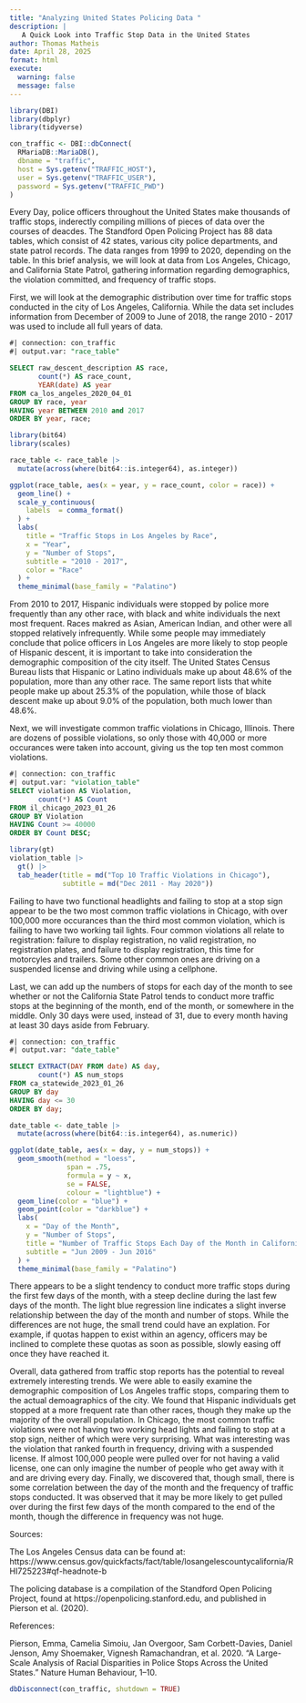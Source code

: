 ```yaml
---
title: "Analyzing United States Policing Data "
description: |
   A Quick Look into Traffic Stop Data in the United States
author: Thomas Matheis
date: April 28, 2025
format: html
execute:
  warning: false
  message: false
---
```


```r
library(DBI)
library(dbplyr)
library(tidyverse)

con_traffic <- DBI::dbConnect(
  RMariaDB::MariaDB(),
  dbname = "traffic",
  host = Sys.getenv("TRAFFIC_HOST"),
  user = Sys.getenv("TRAFFIC_USER"),
  password = Sys.getenv("TRAFFIC_PWD")
)
```

Every Day, police officers throughout the United States make thousands of traffic stops, inderectly compiling millions of pieces of data over the courses of deacdes. The Standford Open Policing Project has 88 data tables, which consist of 42 states, various city police departments, and state patrol records. The data ranges from 1999 to 2020, depending on the table. In this brief analysis, we will look at data from Los Angeles, Chicago, and California State Patrol, gathering information regarding demographics, the violation committed, and frequency of traffic stops.  

First, we will look at the demographic distribution over time for traffic stops conducted in the city of Los Angeles, California. While the data set includes information from December of 2009 to June of 2018, the range 2010 - 2017 was used to include all full years of data.  

```sql
#| connection: con_traffic
#| output.var: "race_table"

SELECT raw_descent_description AS race,
       count(*) AS race_count,
       YEAR(date) AS year
FROM ca_los_angeles_2020_04_01
GROUP BY race, year
HAVING year BETWEEN 2010 and 2017
ORDER BY year, race;
```

```r
library(bit64)
library(scales)

race_table <- race_table |>
  mutate(across(where(bit64::is.integer64), as.integer))

ggplot(race_table, aes(x = year, y = race_count, color = race)) +
  geom_line() +
  scale_y_continuous(
    labels  = comma_format()
  ) +
  labs(
    title = "Traffic Stops in Los Angeles by Race",
    x = "Year",
    y = "Number of Stops",
    subtitle = "2010 - 2017",
    color = "Race"
  ) +
  theme_minimal(base_family = "Palatino")
```
From 2010 to 2017, Hispanic individuals were stopped by police more frequently than any other race, with black and white individuals the next most frequent. Races makred as Asian, American Indian, and other were all stopped relatively infrequently. While some people may immediately conclude that police officers in Los Angeles are more likely to stop people of Hispanic descent, it is important to take into consideration the demographic composition of the city itself. The United States Census Bureau lists that Hispanic or Latino individuals make up about 48.6% of the population, more than any other race. The same report lists that white people make up about 25.3% of the population, while those of black descent make up about 9.0% of the population, both much lower than 48.6%.

Next, we will investigate common traffic violations in Chicago, Illinois. There are dozens of possible violations, so only those with 40,000 or more occurances were taken into account, giving us the top ten most common violations.  

```sql
#| connection: con_traffic
#| output.var: "violation_table"
SELECT violation AS Violation,
       count(*) AS Count
FROM il_chicago_2023_01_26
GROUP BY Violation
HAVING Count >= 40000
ORDER BY Count DESC;
```

```r
library(gt)
violation_table |>
  gt() |>
  tab_header(title = md("Top 10 Traffic Violations in Chicago"),
             subtitle = md("Dec 2011 - May 2020"))
```

Failing to have two functional headlights and failing to stop at a stop sign appear to be the two most common traffic violations in Chicago, with over 100,000 more occurances than the third most common violation, which is failing to have two working tail lights. Four common violations all relate to registration: failure to display registration, no valid registration, no registration plates, and failure to display registration, this time for motorcyles and trailers. Some other common ones are driving on a suspended license and driving while using a cellphone.  

Last, we can add up the numbers of stops for each day of the month to see whether or not the California State Patrol tends to conduct more traffic stops at the beginning of the month, end of the month, or somewhere in the middle. Only 30 days were used, instead of 31, due to every month having at least 30 days aside from February.
  
```sql
#| connection: con_traffic
#| output.var: "date_table"

SELECT EXTRACT(DAY FROM date) AS day,
       count(*) AS num_stops
FROM ca_statewide_2023_01_26
GROUP BY day
HAVING day <= 30
ORDER BY day;
```

```r
date_table <- date_table |>
  mutate(across(where(bit64::is.integer64), as.numeric))

ggplot(date_table, aes(x = day, y = num_stops)) +
  geom_smooth(method = "loess", 
              span = .75,
              formula = y ~ x,
              se = FALSE,                     
              colour = "lightblue") +
  geom_line(color = "blue") +
  geom_point(color = "darkblue") +
  labs(
    x = "Day of the Month",
    y = "Number of Stops",
    title = "Number of Traffic Stops Each Day of the Month in California",
    subtitle = "Jun 2009 - Jun 2016"
  ) +
  theme_minimal(base_family = "Palatino")
```
There appears to be a slight tendency to conduct more traffic stops during the first few days of the month, with a steep decline during the last few days of the month. The light blue regression line indicates a slight inverse relationship between the day of the month and number of stops. While the differences are not huge, the small trend could have an explation. For example, if quotas happen to exist within an agency, officers may be inclined to complete these quotas as soon as possible, slowly easing off once they have reached it.  

Overall, data gathered from traffic stop reports has the potential to reveal extremely interesting trends. We were able to easily examine the demographic composition of Los Angeles traffic stops, comparing them to the actual demoagraphics of the city. We found that Hispanic individuals get stopped at a more frequent rate than other races, though they make up the majority of the overall population. In Chicago, the most common traffic violations were not having two working head lights and failing to stop at a stop sign, neither of which were very surprising. What was interesting was the violation that ranked fourth in frequency, driving with a suspended license. If almost 100,000 people were pulled over for not having a valid license, one can only imagine the number of people who get away with it and are driving every day. Finally, we discovered that, though small, there is some correlation between the day of the month and the frequency of traffic stops conducted. It was observed that it may be more likely to get pulled over during the first few days of the month compared to the end of the month, though the difference in frequency was not huge.

Sources:  

The Los Angeles Census data can be found at: https://www.census.gov/quickfacts/fact/table/losangelescountycalifornia/RHI725223#qf-headnote-b  

The policing database is a compilation of the Standford Open Policing Project, found at https://openpolicing.stanford.edu, and published in Pierson et al. (2020).  

References:  

Pierson, Emma, Camelia Simoiu, Jan Overgoor, Sam Corbett-Davies, Daniel Jenson, Amy Shoemaker, Vignesh Ramachandran, et al. 2020. “A Large-Scale Analysis of Racial Disparities in Police Stops Across the United States.” Nature Human Behaviour, 1–10.

```r
dbDisconnect(con_traffic, shutdown = TRUE)
```

